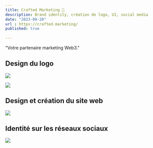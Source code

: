 ```yaml
---
title: Crafted Marketing 🍊
description: Brand identity, création de logo, UI, social media
date: "2023-09-20"
url : https://crafted.marketing/
published: true
  
---
```


"Votre partenaire marketing Web3."

## Design du logo

![](/crafted-logo-set.png)

![](/crafted-logo.png)

## Design et création du site web

![](/crafted-ui.jpeg)

## Identité sur les réseaux sociaux

![](/crafted-rs.jpeg)